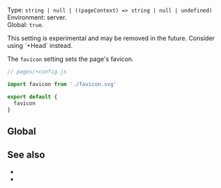 
Type: `string | null | ((pageContext) => string | null | undefined)`  
Environment: server.  
Global: `true`.  

<ProvidedBy noCustomGuide />

<Warning>
  This setting is experimental and may be removed in the future. Consider <Link href="/Head">using `+Head`</Link> instead.
</Warning>

The `favicon` setting sets the page's favicon.

```js
// pages/+config.js

import favicon from './favicon.svg'

export default {
  favicon
}
```


## Global

<GlobalNote />


## See also

- <Link href="/head-tags" />
- <Link href="/settings#html-shell" doNotInferSectionTitle />
